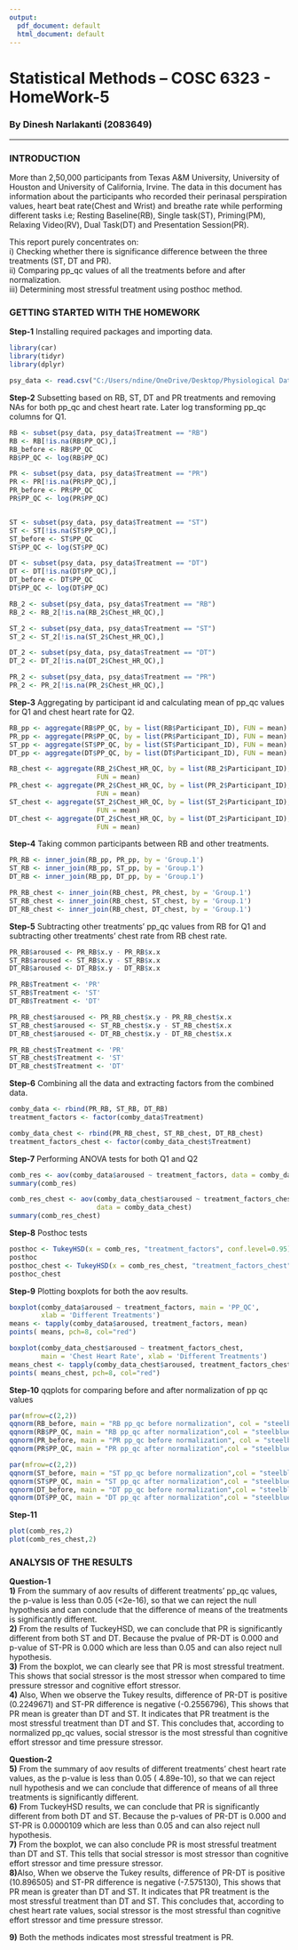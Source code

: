 ```yaml
---
output:
  pdf_document: default
  html_document: default
---
```

# Statistical Methods – COSC	6323 - HomeWork-5  
### By Dinesh Narlakanti (2083649)  
  
________________________________________________________________________________  
  
### INTRODUCTION  
  
More than 2,50,000 participants from Texas A&M University, University of Houston and University of California, Irvine. The data in this document has information about the participants who recorded their perinasal perspiration values, heart beat rate(Chest and Wrist) and breathe rate while performing different tasks i.e; Resting Baseline(RB), Single task(ST), Priming(PM), Relaxing Video(RV), Dual Task(DT) and Presentation Session(PR).  
  
This report purely concentrates on:    
i) Checking whether there is significance difference between the three treatments (ST, DT and PR).       
ii) Comparing pp_qc values of all the treatments before and after normalization.  
iii) Determining most stressful treatment using posthoc method.  

### GETTING STARTED WITH THE HOMEWORK  

**Step-1** Installing required packages and importing data.
```r

library(car)
library(tidyr)
library(dplyr)
```
```r
psy_data <- read.csv("C:/Users/ndine/OneDrive/Desktop/Physiological Data.csv")

```

**Step-2** Subsetting based on RB, ST, DT and PR treatments and removing NAs for both pp_qc and chest heart rate. Later log transforming  pp_qc columns for Q1.
```r
RB <- subset(psy_data, psy_data$Treatment == "RB")
RB <- RB[!is.na(RB$PP_QC),]
RB_before <- RB$PP_QC
RB$PP_QC <- log(RB$PP_QC)

PR <- subset(psy_data, psy_data$Treatment == "PR")
PR <- PR[!is.na(PR$PP_QC),]
PR_before <- PR$PP_QC
PR$PP_QC <- log(PR$PP_QC)


ST <- subset(psy_data, psy_data$Treatment == "ST")
ST <- ST[!is.na(ST$PP_QC),]
ST_before <- ST$PP_QC
ST$PP_QC <- log(ST$PP_QC)

DT <- subset(psy_data, psy_data$Treatment == "DT")
DT <- DT[!is.na(DT$PP_QC),]
DT_before <- DT$PP_QC
DT$PP_QC <- log(DT$PP_QC)

RB_2 <- subset(psy_data, psy_data$Treatment == "RB")
RB_2 <- RB_2[!is.na(RB_2$Chest_HR_QC),]

ST_2 <- subset(psy_data, psy_data$Treatment == "ST")
ST_2 <- ST_2[!is.na(ST_2$Chest_HR_QC),]

DT_2 <- subset(psy_data, psy_data$Treatment == "DT")
DT_2 <- DT_2[!is.na(DT_2$Chest_HR_QC),]

PR_2 <- subset(psy_data, psy_data$Treatment == "PR")
PR_2 <- PR_2[!is.na(PR_2$Chest_HR_QC),]
```

**Step-3** Aggregating by participant id and calculating mean of pp_qc values for Q1 and chest heart rate for Q2.
```r

RB_pp <- aggregate(RB$PP_QC, by = list(RB$Participant_ID), FUN = mean)
PR_pp <- aggregate(PR$PP_QC, by = list(PR$Participant_ID), FUN = mean)
ST_pp <- aggregate(ST$PP_QC, by = list(ST$Participant_ID), FUN = mean)
DT_pp <- aggregate(DT$PP_QC, by = list(DT$Participant_ID), FUN = mean)

RB_chest <- aggregate(RB_2$Chest_HR_QC, by = list(RB_2$Participant_ID),
                      FUN = mean)
PR_chest <- aggregate(PR_2$Chest_HR_QC, by = list(PR_2$Participant_ID), 
                      FUN = mean)
ST_chest <- aggregate(ST_2$Chest_HR_QC, by = list(ST_2$Participant_ID), 
                      FUN = mean)
DT_chest <- aggregate(DT_2$Chest_HR_QC, by = list(DT_2$Participant_ID), 
                      FUN = mean)
```

**Step-4** Taking common participants between RB and other treatments.
```r
PR_RB <- inner_join(RB_pp, PR_pp, by = 'Group.1')
ST_RB <- inner_join(RB_pp, ST_pp, by = 'Group.1')
DT_RB <- inner_join(RB_pp, DT_pp, by = 'Group.1')

PR_RB_chest <- inner_join(RB_chest, PR_chest, by = 'Group.1')
ST_RB_chest <- inner_join(RB_chest, ST_chest, by = 'Group.1')
DT_RB_chest <- inner_join(RB_chest, DT_chest, by = 'Group.1')
```

**Step-5** Subtracting other treatments' pp_qc values from RB for Q1 and subtracting other treatments' chest rate from RB chest rate.
```r
PR_RB$aroused <- PR_RB$x.y - PR_RB$x.x
ST_RB$aroused <- ST_RB$x.y - ST_RB$x.x
DT_RB$aroused <- DT_RB$x.y - DT_RB$x.x

PR_RB$Treatment <- 'PR'
ST_RB$Treatment <- 'ST'
DT_RB$Treatment <- 'DT'

PR_RB_chest$aroused <- PR_RB_chest$x.y - PR_RB_chest$x.x 
ST_RB_chest$aroused <- ST_RB_chest$x.y - ST_RB_chest$x.x
DT_RB_chest$aroused <- DT_RB_chest$x.y - DT_RB_chest$x.x

PR_RB_chest$Treatment <- 'PR'
ST_RB_chest$Treatment <- 'ST'
DT_RB_chest$Treatment <- 'DT'
```
**Step-6** Combining all the data and extracting factors from the combined data.
```r
comby_data <- rbind(PR_RB, ST_RB, DT_RB)
treatment_factors <- factor(comby_data$Treatment)

comby_data_chest <- rbind(PR_RB_chest, ST_RB_chest, DT_RB_chest)
treatment_factors_chest <- factor(comby_data_chest$Treatment)
```

**Step-7** Performing ANOVA tests for both Q1 and Q2
```r
comb_res <- aov(comby_data$aroused ~ treatment_factors, data = comby_data)
summary(comb_res)

comb_res_chest <- aov(comby_data_chest$aroused ~ treatment_factors_chest, 
                      data = comby_data_chest)
summary(comb_res_chest)
```

**Step-8** Posthoc tests
```r
posthoc <- TukeyHSD(x = comb_res, "treatment_factors", conf.level=0.95)
posthoc
posthoc_chest <- TukeyHSD(x = comb_res_chest, "treatment_factors_chest", conf.level=0.95)
posthoc_chest
```

**Step-9** Plotting boxplots for both the aov results.
```r
boxplot(comby_data$aroused ~ treatment_factors, main = 'PP_QC', 
        xlab = 'Different Treatments')
means <- tapply(comby_data$aroused, treatment_factors, mean)
points( means, pch=8, col="red")

boxplot(comby_data_chest$aroused ~ treatment_factors_chest, 
        main = 'Chest Heart Rate', xlab = 'Different Treatments')
means_chest <- tapply(comby_data_chest$aroused, treatment_factors_chest, mean)
points( means_chest, pch=8, col="red")
```

**Step-10** qqplots for comparing before and after normalization of pp qc values
```r
par(mfrow=c(2,2))
qqnorm(RB_before, main = "RB pp_qc before normalization", col = "steelblue")
qqnorm(RB$PP_QC, main = "RB pp_qc after normalization",col = "steelblue")
qqnorm(PR_before, main = "PR pp_qc before normalization", col = "steelblue")
qqnorm(PR$PP_QC, main = "PR pp_qc after normalization",col = "steelblue")
```
```r
par(mfrow=c(2,2))
qqnorm(ST_before, main = "ST pp_qc before normalization",col = "steelblue")
qqnorm(ST$PP_QC, main = "ST pp_qc after normalization",col = "steelblue")
qqnorm(DT_before, main = "DT pp_qc before normalization",col = "steelblue")
qqnorm(DT$PP_QC, main = "DT pp_qc after normalization",col = "steelblue")
``` 
**Step-11**
```r
plot(comb_res,2)
plot(comb_res_chest,2)
```
### ANALYSIS OF THE RESULTS  
**Question-1**  
**1)** From the summary of aov results of different treatments' pp_qc values, the p-value is less than 0.05 (<2e-16), so that we can reject the null hypothesis and can conclude that the difference of means of the treatments is significantly different.  
**2)** From the results of TuckeyHSD, we can conclude that PR is significantly different from both ST and DT. Because the pvalue of PR-DT is 0.000 and p-value of ST-PR is 0.000 which are less than 0.05 and can also reject null hypothesis.  
**3)** From the boxplot, we can clearly see that PR is most stressful treatment. This shows that social stressor is the most stressor when compared to time pressure stressor and cognitive effort stressor.  
**4)** Also, When we observe the Tukey results,  difference of PR-DT is positive (0.2249671) and ST-PR difference is negative (-0.2556796), This shows that PR mean is greater than DT and ST. It indicates that PR treatment is the most stressful treatment than DT and ST. This concludes that, according to normalized pp_qc values, social stressor is the most stressful than cognitive effort stressor and time pressure stressor.  
  
**Question-2**  
**5)** From the summary of aov results of different treatments' chest heart rate values, as the p-value is less than 0.05 ( 4.89e-10), so that we can reject null hypothesis and we can conclude that difference of means of all three treatments is significantly different.  
**6)** From TuckeyHSD results, we can conclude that PR is significantly different from both DT and ST. Because the p-values of PR-DT is 0.000 and ST-PR is 0.0000109 which are less than 0.05 and can also reject null hypothesis.  
**7)** From the boxplot, we can also conclude PR is most stressful treatment than DT and ST. This tells that social stressor is most stressor than cognitive effort stressor and time pressure stressor.    
**8)**Also, When we observe the Tukey results,  difference of PR-DT is positive (10.896505) and ST-PR difference is negative (-7.575130), This shows that PR mean is greater than DT and ST. It indicates that PR treatment is the most stressful treatment than DT and ST. This concludes that, according to chest heart rate values, social stressor is the most stressful than cognitive effort stressor and time pressure stressor.  
  
**9)** Both the methods indicates most stressful treatment is PR.
